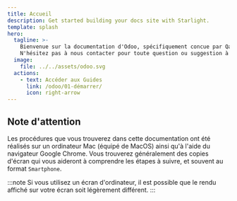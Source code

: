```yaml
---
title: Accueil
description: Get started building your docs site with Starlight.
template: splash
hero:
  tagline: >- 
    Bienvenue sur la documentation d'Odoo, spécifiquement concue par Qalisa. Celle-ci est voulée à évoluer en permanence ;
    N'hésitez pas à nous contacter pour toute question ou suggestion à <a href="mailto:contact@qalisa.fr">contact@qalisa.fr</a>.
  image:
    file: ../../assets/odoo.svg
  actions:
    - text: Accéder aux Guides
      link: /odoo/01-démarrer/
      icon: right-arrow
---
```


## Note d'attention

Les procédures que vous trouverez dans cette documentation ont été réalisés sur un ordinateur Mac (équipé de MacOS) ainsi qu'à l'aide du navigateur Google Chrome.
Vous trouverez généralement des copies d'écran qui vous aideront à comprendre les étapes à suivre, et souvent au format `Smartphone`.

:::note
Si vous utilisez un écran d'ordinateur, il est possible que le rendu affiché sur votre écran soit légèrement différent.
:::